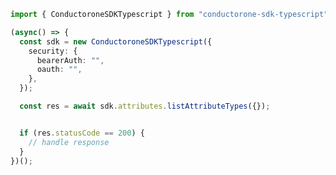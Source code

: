 ```typescript ListAttributeTypes.ts
import { ConductoroneSDKTypescript } from "conductorone-sdk-typescript";

(async() => {
  const sdk = new ConductoroneSDKTypescript({
    security: {
      bearerAuth: "",
      oauth: "",
    },
  });

  const res = await sdk.attributes.listAttributeTypes({});


  if (res.statusCode == 200) {
    // handle response
  }
})();
```
